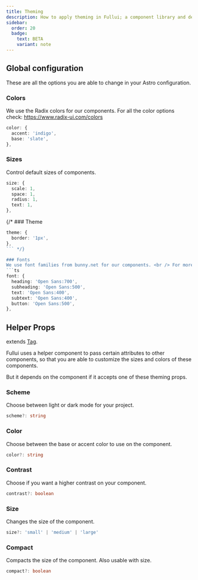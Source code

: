```yaml
---
title: Theming
description: How to apply theming in Fullui; a component library and design system built for Astro.
sidebar:
  order: 20
  badge:
    text: BETA
    variant: note
---
```


## Global configuration
These are all the options you are able to change in your Astro configuration.

### Colors
We use the Radix colors for our components. For all the color options check: https://www.radix-ui.com/colors
```ts
color: {
  accent: 'indigo',
  base: 'slate',
}, 
```

### Sizes
Control default sizes of components.

```ts
size: {
  scale: 1,
  space: 1,
  radius: 1,
  text: 1,
}, 
```
{/* ### Theme

```ts
theme: {
  border: '1px',
},  
``` */}

### Fonts
We use font families from bunny.net for our components. <br /> For more font options check: https://fonts.bunny.net/
```ts
font: {
  heading: 'Open Sans:700',
  subheading: 'Open Sans:500',
  text: 'Open Sans:400',
  subtext: 'Open Sans:400',
  button: 'Open Sans:500',
},    
```

## Helper Props
extends [Tag](/utility/tag).

Fullui uses a helper component to pass certain attributes to other components, so that you are able to customize the sizes and colors of these components. 

But it depends on the component if it accepts one of these theming props.

### Scheme
Choose between light or dark mode for your project.
```ts
scheme?: string
```

### Color
Choose between the base or accent color to use on the component.
```ts
color?: string
```

### Contrast
Choose if you want a higher contrast on your component.
```ts
contrast?: boolean
```

### Size
Changes the size of the component.
```ts
size?: 'small' | 'medium' | 'large'
```

### Compact
Compacts the size of the component. Also usable with size. 
```ts
compact?: boolean
```